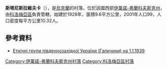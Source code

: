 {{coord|48|39|30|N|24|54|28|E|scale:30000|display=title}}

'''斯塔尼斯拉維夫卡'''（{{lang-uk|Станіславівка}}），是[[烏克蘭|烏克蘭]]的村落，位於該國西部[[伊萬諾-弗蘭科夫斯克州|伊萬諾-弗蘭科夫斯克州]]，由[[科洛梅亞區|科洛梅亞區]]負責管轄，始建於1928年，面積9.6平方公里，2001年人口99，人口密度每平方公里10.32人。

==參考資料==
* [http://diasporiana.org.ua/wp-content/uploads/books/10893/file.pdf Етнічні групи південнозахідної України (Галичини) на 1.1.1939] {{Wayback|url=http://diasporiana.org.ua/wp-content/uploads/books/10893/file.pdf |date=20210221225513 }}

{{DEFAULTSORT:Станіславівка}}
[[Category:伊萬諾-弗蘭科夫斯克州村落|Category:伊萬諾-弗蘭科夫斯克州村落]]
[[Category:科洛梅亞區村落|Category:科洛梅亞區村落]]


{{IvanoFrankivsk-geo-stub}}